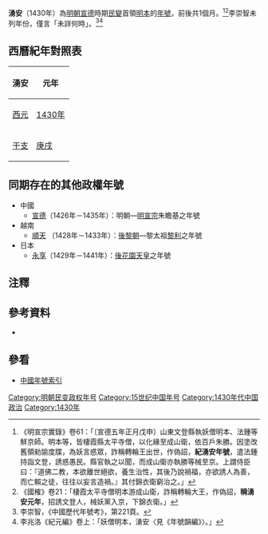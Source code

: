 {{Eranamebox|年号=湧安
|起讫时间= 1430年正月
|政权= 
|帝王= 明本
|历时= 1個月
|timeline= <timeline>
ImageSize  = width:200 height:50
PlotArea   = width:180 height:30 left:10 bottom:20
TimeAxis   = orientation:horizontal
DateFormat = yyyy
Period     = from:1368 till:1644
AlignBars  = early
ScaleMajor = increment:60 start:1368
Colors =
  id:canvas value:rgb(1,1,0.85)
BackgroundColors = canvas:canvas
PlotData =
  width:15 color:black
  bar:era from:start till:end
  bar:era from:1430 till:1430 color:red
</timeline>
|说明= <span style="color: red">湧安</span>在'''明朝'''時期的位置。
}}
'''湧安'''（1430年）為[[明朝|明朝]][[宣德|宣德]]時期[[民變|民變]]首領[[明本|明本]]的[[年號|年號]]，前後共1個月。<ref>《明宣宗實錄》卷61：「〔宣德五年正月戊申〕山東文登縣執妖僧明本、法鍾等觧京師。明本等，皆棲霞縣太平寺僧，以化緣至成山衛，依百戶朱勝。因塗改舊領勑諭度牒，為妖言惑眾，詐稱轉輪王出世，作偽詔，'''紀湧安年號'''，遣法鍾持詣文登，誘惑愚民。縣官執之以聞，而成山衛亦執勝等械至京。上謂侍臣曰：『道佛二教，本欲離世絕欲，養生治性，其後乃說禍福，亦欲誘人為善，而亡賴之徒，往往以妄言造禍。』其付錦衣衛窮治之。」</ref><ref>《國榷》卷21：「棲霞太平寺僧明本游成山衛，詐稱轉輪大王，作偽詔，'''稱湧安元年'''，招誘文登人，械妖黨入京，下錦衣衛。」</ref>李崇智未列年份，僅言「未詳何時」。<ref>李崇智，《中國歷代年號考》，第221頁。</ref><ref>李兆洛《紀元編》卷上：「妖僧明本，湧安〈見《年號韻編》〉。」</ref>

==西曆紀年對照表==
{| class="wikitable"  style="text-align:center;"
!湧安!!元年
|-
![[西元|西元]]
|[[1430年|1430年]]
|-
![[干支|干支]]
|[[庚戌|庚戌]]
|}

==同期存在的其他政權年號==
*中國
**[[宣德|宣德]]（1426年－1435年）：明朝—[[明宣宗|明宣宗]]朱瞻基之年號
*越南
**[[順天_(越南黎朝)|順天]] （1428年－1433年）：[[後黎朝|後黎朝]]—黎太祖[[黎利|黎利]]之年號
*日本
**[[永享|永享]]（1429年－1441年）：[[後花園天皇|後花園天皇]]之年號

==注釋==
{{Reflist}}

==參考資料==
*{{Cite book|author=李崇智|title=中國歷代年號考|format=|url=|date=2004年12月|publisher=中華書局|location=北京|id=ISBN 7101025129}}

==參看==
*[[中国年号列表#明朝|中國年號索引]]

{{明朝年號}}

[[Category:明朝民变政权年号|Category:明朝民变政权年号]]
[[Category:15世纪中国年号|Category:15世纪中国年号]]
[[Category:1430年代中国政治|Category:1430年代中国政治]]
[[Category:1430年|Category:1430年]]
